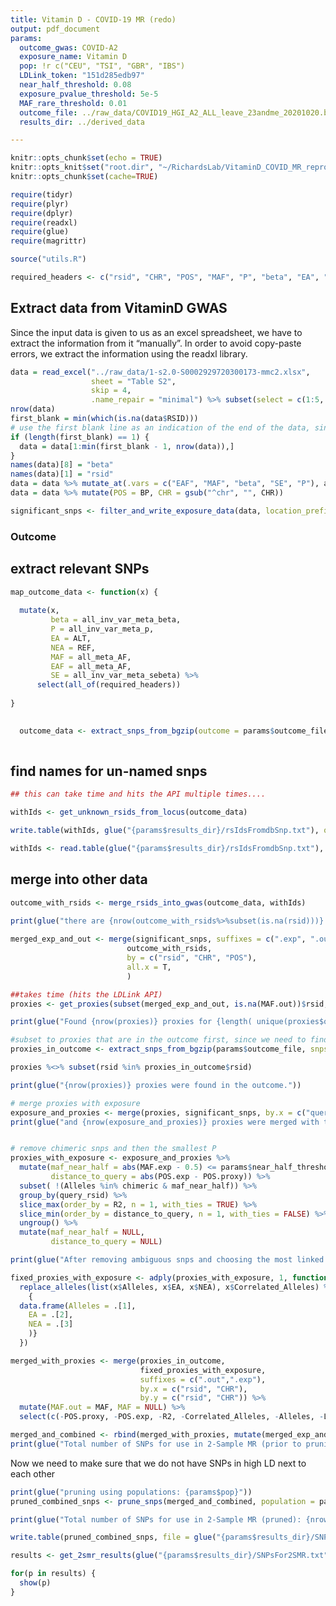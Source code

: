 ```yaml
---
title: Vitamin D - COVID-19 MR (redo)
output: pdf_document
params:
  outcome_gwas: COVID-A2
  exposure_name: Vitamin D
  pop: !r c("CEU", "TSI", "GBR", "IBS")
  LDLink_token: "151d285edb97"
  near_half_threshold: 0.08
  exposure_pvalue_threshold: 5e-5
  MAF_rare_threshold: 0.01
  outcome_file: ../raw_data/COVID19_HGI_A2_ALL_leave_23andme_20201020.b37.txt.gz
  results_dir: ../derived_data

---
```


```r
knitr::opts_chunk$set(echo = TRUE)
knitr::opts_knit$set("root.dir", "~/RichardsLab/VitaminD_COVID_MR_reproduce/")
knitr::opts_chunk$set(cache=TRUE)

require(tidyr)
require(plyr)
require(dplyr)
require(readxl)
require(glue)
require(magrittr)

source("utils.R")

required_headers <- c("rsid", "CHR", "POS", "MAF", "P", "beta", "EA", "NEA", "EAF", "SE")


```


## Extract data from VitaminD GWAS
Since the input data is given to us as an excel spreadsheet, we have to extract the information from it
"manually". In order to avoid copy-paste errors, we extract the information using the readxl library. 

```r

data = read_excel("../raw_data/1-s2.0-S0002929720300173-mmc2.xlsx", 
                  sheet = "Table S2", 
                  skip = 4, 
                  .name_repair = "minimal") %>% subset(select = c(1:5, 13:17))
nrow(data)
first_blank = min(which(is.na(data$RSID)))
# use the first blank line as an indication of the end of the data, since the dictionary comes after
if (length(first_blank) == 1) {
  data = data[1:min(first_blank - 1, nrow(data)),]
}
names(data)[8] = "beta"
names(data)[1] = "rsid"
data = data %>% mutate_at(.vars = c("EAF", "MAF", "beta", "SE", "P"), as.numeric)
data = data %>% mutate(POS = BP, CHR = gsub("^chr", "", CHR))

significant_snps <- filter_and_write_exposure_data(data, location_prefix = params$results_dir, params$exposure_pvalue_threshold, params$MAF_rare_threshold)

```
### Outcome  

## extract relevant SNPs
```r

map_outcome_data <- function(x) {
  
  mutate(x, 
         beta = all_inv_var_meta_beta, 
         P = all_inv_var_meta_p, 
         EA = ALT, 
         NEA = REF, 
         MAF = all_meta_AF, 
         EAF = all_meta_AF, 
         SE = all_inv_var_meta_sebeta) %>% 
      select(all_of(required_headers))
  
}

 
  outcome_data <- extract_snps_from_bgzip(outcome = params$outcome_file, snps = significant_snps) %>% map_outcome_data()
  
```

## find names for un-named snps
```r
## this can take time and hits the API multiple times....

withIds <- get_unknown_rsids_from_locus(outcome_data)

write.table(withIds, glue("{params$results_dir}/rsIdsFromdbSnp.txt"), quote = F, sep = '\t', row.names = F)
```

```r
withIds <- read.table(glue("{params$results_dir}/rsIdsFromdbSnp.txt"), sep = '\t', header = T)

```

## merge into other data
```r
outcome_with_rsids <- merge_rsids_into_gwas(outcome_data, withIds)
  
print(glue("there are {nrow(outcome_with_rsids%>%subset(is.na(rsid)))} variants lacking rsid, and {nrow(outcome_with_rsids)} variants overall."))

merged_exp_and_out <- merge(significant_snps, suffixes = c(".exp", ".out"),
                          outcome_with_rsids, 
                          by = c("rsid", "CHR", "POS"), 
                          all.x = T,
                          )
```

```r

##takes time (hits the LDLink API)
proxies <- get_proxies(subset(merged_exp_and_out, is.na(MAF.out))$rsid, params$LDLink_token, population = params$pop, results_dir = params$results_dir, skip_api = TRUE)

print(glue("Found {nrow(proxies)} proxies for {length( unique(proxies$query_rsid))} variants, out of {length(which(is.na(merged_exp_and_out$MAF.out)))} requested"))
```

```r
#subset to proxies that are in the outcome first, since we need to find out which proxies are present in the outcome
proxies_in_outcome <- extract_snps_from_bgzip(params$outcome_file, snps = proxies) %>% map_outcome_data()

proxies %<>% subset(rsid %in% proxies_in_outcome$rsid)

print(glue("{nrow(proxies)} proxies were found in the outcome."))

# merge proxies with exposure
exposure_and_proxies <- merge(proxies, significant_snps, by.x = c("query_rsid","CHR"), by.y = c("rsid","CHR"), suffixes = c(".proxy",".exp"))
print(glue("and {nrow(exposure_and_proxies)} proxies were merged with the exposure."))


# remove chimeric snps and then the smallest P
proxies_with_exposure <- exposure_and_proxies %>% 
  mutate(maf_near_half = abs(MAF.exp - 0.5) <= params$near_half_threshold, 
         distance_to_query = abs(POS.exp - POS.proxy)) %>%
  subset( !(Alleles %in% chimeric & maf_near_half)) %>%
  group_by(query_rsid) %>%
  slice_max(order_by = R2, n = 1, with_ties = TRUE) %>%
  slice_min(order_by = distance_to_query, n = 1, with_ties = FALSE) %>%
  ungroup() %>%
  mutate(maf_near_half = NULL, 
         distance_to_query = NULL) 

print(glue("After removing ambiguous snps and choosing the most linked SNP for every query, {nrow(proxies_with_exposure)} proxies remain."))


```


```r

fixed_proxies_with_exposure <- adply(proxies_with_exposure, 1, function(x) {
  replace_alleles(list(x$Alleles, x$EA, x$NEA), x$Correlated_Alleles) %>%
    {
  data.frame(Alleles = .[1],
    EA = .[2],
    NEA = .[3]
    )}
  })

```

```r

merged_with_proxies <- merge(proxies_in_outcome,
                             fixed_proxies_with_exposure,
                             suffixes = c(".out",".exp"),
                             by.x = c("rsid", "CHR"),
                             by.y = c("rsid", "CHR")) %>%
  mutate(MAF.out = MAF, MAF = NULL) %>%
  select(c(-POS.proxy, -POS.exp, -R2, -Correlated_Alleles, -Alleles, -Locus, -MAF.proxy))

merged_and_combined <- rbind(merged_with_proxies, mutate(merged_exp_and_out, query_rsid = NA), stringsAsFactors = FALSE) %>% subset(!is.na(MAF.out))
print(glue("Total number of SNPs for use in 2-Sample MR (prior to pruning): {nrow(merged_and_combined)}."))

```

Now we need to make sure that we do not have SNPs in high LD next to each other

```r
print(glue("pruning using populations: {params$pop}"))
pruned_combined_snps <- prune_snps(merged_and_combined, population = params$pop, token = params$LDLink_token)

print(glue("Total number of SNPs for use in 2-Sample MR (pruned): {nrow(pruned_combined_snps)}."))

write.table(pruned_combined_snps, file = glue("{params$results_dir}/SNPsFor2SMR.txt"), sep = '\t', quote = F, row.names = F)
```

```r
results <- get_2smr_results(glue("{params$results_dir}/SNPsFor2SMR.txt"))
```

```r

for(p in results) {
  show(p)
}

```




